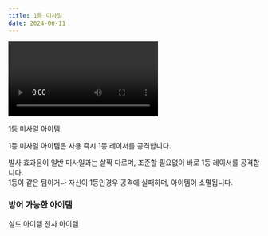 ```yaml
---
title: 1등 미사일
date: 2024-06-11
---
```


<Division className="mdRatio">
	<Video fileName="item/item-1st-missile.mp4" />
</Division>

<Sprite className="item" backgroundPosition="-10px -12px">1등 미사일 아이템</Sprite>

<Bq>1등 미사일 아이템은 사용 즉시 1등 레이서를 공격합니다.</Bq>

발사 효과음이 일반 미사일과는 살짝 다르며, 조준할 필요없이 바로 1등 레이서를 공격합니다.<br/>
1등이 같은 팀이거나 자신이 1등인경우 공격에 실패하며, 아이템이 소멸됩니다.

### 방어 가능한 아이템

<Division className="mdFlex mdCg">
    <Sprite className="item" backgroundPosition="-244px -165px">실드 아이템</Sprite>
    <Sprite className="item" backgroundPosition="-87px -13px">천사 아이템</Sprite>
</Division>